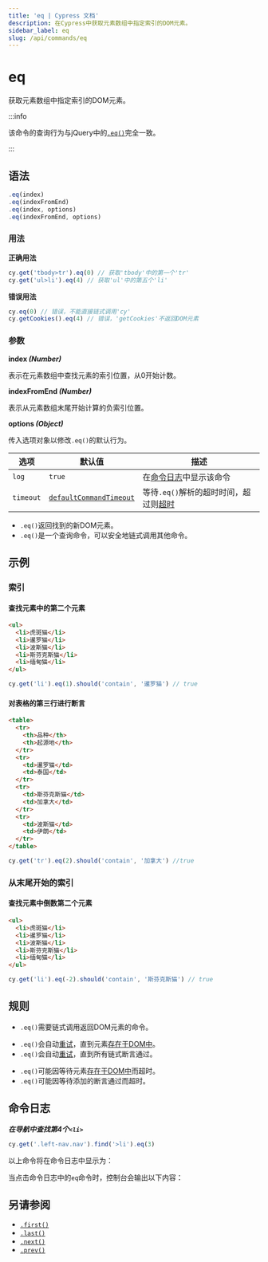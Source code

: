 ```yaml
---
title: 'eq | Cypress 文档'
description: 在Cypress中获取元素数组中指定索引的DOM元素。
sidebar_label: eq
slug: /api/commands/eq
---
```


<ProductHeading product="app" />

# eq

获取元素数组中指定索引的DOM元素。

:::info

该命令的查询行为与jQuery中的[`.eq()`](https://api.jquery.com/eq)完全一致。

:::

## 语法

```javascript
.eq(index)
.eq(indexFromEnd)
.eq(index, options)
.eq(indexFromEnd, options)
```

### 用法

<Icon name="check-circle" color="green" /> **正确用法**

```javascript
cy.get('tbody>tr').eq(0) // 获取'tbody'中的第一个'tr'
cy.get('ul>li').eq(4) // 获取'ul'中的第五个'li'
```

<Icon name="exclamation-triangle" color="red" /> **错误用法**

```javascript
cy.eq(0) // 错误，不能直接链式调用'cy'
cy.getCookies().eq(4) // 错误，'getCookies'不返回DOM元素
```

### 参数

<Icon name="angle-right" /> **index _(Number)_**

表示在元素数组中查找元素的索引位置，从0开始计数。

<Icon name="angle-right" /> **indexFromEnd _(Number)_**

表示从元素数组末尾开始计算的负索引位置。

<Icon name="angle-right" /> **options _(Object)_**

传入选项对象以修改`.eq()`的默认行为。

| 选项      | 默认值                                                           | 描述                                                                         |
| --------- | ----------------------------------------------------------------- | ----------------------------------------------------------------------------------- |
| `log`     | `true`                                                            | 在[命令日志](/app/core-concepts/open-mode#Command-Log)中显示该命令 |
| `timeout` | [`defaultCommandTimeout`](/app/references/configuration#Timeouts) | 等待`.eq()`解析的超时时间，超过则[超时](#Timeouts)                  |

<HeaderYields />

- `.eq()`返回找到的新DOM元素。
- `.eq()`是一个查询命令，可以安全地链式调用其他命令。

## 示例

### 索引

#### 查找元素中的第二个元素

```html
<ul>
  <li>虎斑猫</li>
  <li>暹罗猫</li>
  <li>波斯猫</li>
  <li>斯芬克斯猫</li>
  <li>缅甸猫</li>
</ul>
```

```javascript
cy.get('li').eq(1).should('contain', '暹罗猫') // true
```

#### 对表格的第三行进行断言

```html
<table>
  <tr>
    <th>品种</th>
    <th>起源地</th>
  </tr>
  <tr>
    <td>暹罗猫</td>
    <td>泰国</td>
  </tr>
  <tr>
    <td>斯芬克斯猫</td>
    <td>加拿大</td>
  </tr>
  <tr>
    <td>波斯猫</td>
    <td>伊朗</td>
  </tr>
</table>
```

```javascript
cy.get('tr').eq(2).should('contain', '加拿大') //true
```

### 从末尾开始的索引

#### 查找元素中倒数第二个元素

```html
<ul>
  <li>虎斑猫</li>
  <li>暹罗猫</li>
  <li>波斯猫</li>
  <li>斯芬克斯猫</li>
  <li>缅甸猫</li>
</ul>
```

```javascript
cy.get('li').eq(-2).should('contain', '斯芬克斯猫') // true
```

## 规则

<HeaderRequirements />

- `.eq()`需要链式调用返回DOM元素的命令。

<HeaderAssertions />

- `.eq()`会自动[重试](/app/core-concepts/retry-ability)，直到元素[存在于DOM中](/app/core-concepts/introduction-to-cypress#Implicit-Assertions)。
- `.eq()`会自动[重试](/app/core-concepts/retry-ability)，直到所有链式断言通过。

<HeaderTimeouts />

- `.eq()`可能因等待元素[存在于DOM中](/app/core-concepts/introduction-to-cypress#Implicit-Assertions)而超时。
- `.eq()`可能因等待添加的断言通过而超时。

## 命令日志

**_在导航中查找第4个`<li>`_**

```javascript
cy.get('.left-nav.nav').find('>li').eq(3)
```

以上命令将在命令日志中显示为：

<DocsImage src="/img/api/eq/find-element-at-index.png" alt="命令日志 eq" />

当点击命令日志中的`eq`命令时，控制台会输出以下内容：

<DocsImage
  src="/img/api/eq/see-element-and-list-when-using-eq.png"
  alt="console.log eq"
/>

## 另请参阅

- [`.first()`](/api/commands/first)
- [`.last()`](/api/commands/last)
- [`.next()`](/api/commands/next)
- [`.prev()`](/api/commands/prev)